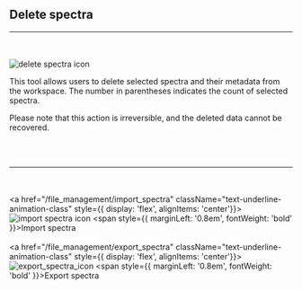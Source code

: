 
## Delete spectra
<hr></hr>
<br></br>
<Image src="/images/delete_spectra_icon.svg" alt="delete spectra icon" width={50} height={50} />

This tool allows users to delete selected spectra and their metadata from the workspace. The number in parentheses indicates the count of selected spectra. 

Please note that this action is irreversible, and the deleted data cannot be recovered.


<br></br>
<hr></hr>

<br></br>
<a href="/file_management/import_spectra" className="text-underline-animation-class" style={{ display: 'flex', alignItems: 'center'}}>
  <Image src="/images/import_spectra_icon.svg" alt="import spectra icon" width={35} height={35} />
  <span style={{ marginLeft: '0.8em', fontWeight: 'bold' }}>Import spectra</span>
</a>
<br></br>
<a href="/file_management/export_spectra" className="text-underline-animation-class" style={{ display: 'flex', alignItems: 'center'}}>
  <Image src="/images/export_spectra_icon.svg" alt="export_spectra_icon" width={35} height={35} />
  <span style={{ marginLeft: '0.8em', fontWeight: 'bold' }}>Export spectra</span>
</a>